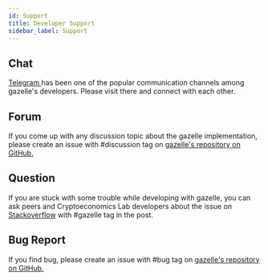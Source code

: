 ```yaml
---
id: Support
title: Developer Support
sidebar_label: Support
---
```


## Chat

<!-- TODO: chat page -->

<a href="https://t.me/cryptoeocnomicslab" target="_blank" rel="noopener">
  Telegram
</a> has been one of the popular communication channels among gazelle's developers.
Please visit there and connect with each other.

## Forum

If you come up with any discussion topic about the gazelle implementation, please create an issue with #discussion tag on <a href="https://github.com/cryptoeconomicslab/gazelle/" target="_blank" rel="noopener">gazelle's repository on GitHub.</a>

## Question

If you are stuck with some trouble while developing with gazelle, you can ask peers and Cryptoeconomics Lab developers about the issue on <a href="https://stackoverflow.com/" target="_blank" rel="noopener">Stackoverflow</a> with #gazelle tag in the post.

## Bug Report

If you find bug, please create an issue with #bug tag on <a href="https://github.com/cryptoeconomicslab/gazelle/" target="_blank" rel="noopener">gazelle's repository on GitHub.</a>
